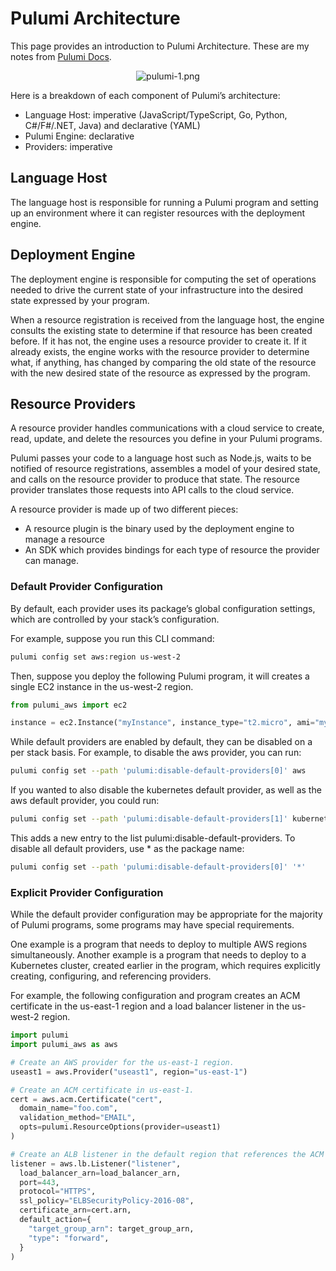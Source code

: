 # Pulumi Architecture

This page provides an introduction to Pulumi Architecture. These are my notes from [Pulumi Docs](https://www.pulumi.com/docs/).

<center>
<img src="/img/pulumi-1.png" alt="pulumi-1.png" style={{ width: '500px', height: 'auto' }}/>
</center>

Here is a breakdown of each component of Pulumi’s architecture:

- Language Host: imperative (JavaScript/TypeScript, Go, Python, C#/F#/.NET, Java) and declarative (YAML)
- Pulumi Engine: declarative
- Providers: imperative

## Language Host

The language host is responsible for running a Pulumi program and setting up an environment where it can register resources with the deployment engine. 

## Deployment Engine

The deployment engine is responsible for computing the set of operations needed to drive the current state of your infrastructure into the desired state expressed by your program. 

When a resource registration is received from the language host, the engine consults the existing state to determine if that resource has been created before. If it has not, the engine uses a resource provider to create it. If it already exists, the engine works with the resource provider to determine what, if anything, has changed by comparing the old state of the resource with the new desired state of the resource as expressed by the program.

## Resource Providers

A resource provider handles communications with a cloud service to create, read, update, and delete the resources you define in your Pulumi programs. 

Pulumi passes your code to a language host such as Node.js, waits to be notified of resource registrations, assembles a model of your desired state, and calls on the resource provider to produce that state. The resource provider translates those requests into API calls to the cloud service.

A resource provider is made up of two different pieces:
- A resource plugin is the binary used by the deployment engine to manage a resource
- An SDK which provides bindings for each type of resource the provider can manage.


### Default Provider Configuration

By default, each provider uses its package’s global configuration settings, which are controlled by your stack’s configuration.

For example, suppose you run this CLI command:

```bash
pulumi config set aws:region us-west-2
```

Then, suppose you deploy the following Pulumi program, it will creates a single EC2 instance in the us-west-2 region.

```python
from pulumi_aws import ec2

instance = ec2.Instance("myInstance", instance_type="t2.micro", ami="myAMI")
```


While default providers are enabled by default, they can be disabled on a per stack basis. For example, to disable the aws provider, you can run:

```bash
pulumi config set --path 'pulumi:disable-default-providers[0]' aws
```

If you wanted to also disable the kubernetes default provider, as well as the aws default provider, you could run:

```bash
pulumi config set --path 'pulumi:disable-default-providers[1]' kubernetes
```

This adds a new entry to the list pulumi:disable-default-providers. To disable all default providers, use * as the package name:

```bash
pulumi config set --path 'pulumi:disable-default-providers[0]' '*'
```


### Explicit Provider Configuration

While the default provider configuration may be appropriate for the majority of Pulumi programs, some programs may have special requirements. 

One example is a program that needs to deploy to multiple AWS regions simultaneously. Another example is a program that needs to deploy to a Kubernetes cluster, created earlier in the program, which requires explicitly creating, configuring, and referencing providers.

For example, the following configuration and program creates an ACM certificate in the us-east-1 region and a load balancer listener in the us-west-2 region.

```python
import pulumi
import pulumi_aws as aws

# Create an AWS provider for the us-east-1 region.
useast1 = aws.Provider("useast1", region="us-east-1")

# Create an ACM certificate in us-east-1.
cert = aws.acm.Certificate("cert",
  domain_name="foo.com",
  validation_method="EMAIL",
  opts=pulumi.ResourceOptions(provider=useast1)
)

# Create an ALB listener in the default region that references the ACM certificate created above.
listener = aws.lb.Listener("listener",
  load_balancer_arn=load_balancer_arn,
  port=443,
  protocol="HTTPS",
  ssl_policy="ELBSecurityPolicy-2016-08",
  certificate_arn=cert.arn,
  default_action={
    "target_group_arn": target_group_arn,
    "type": "forward",
  }
)
```
